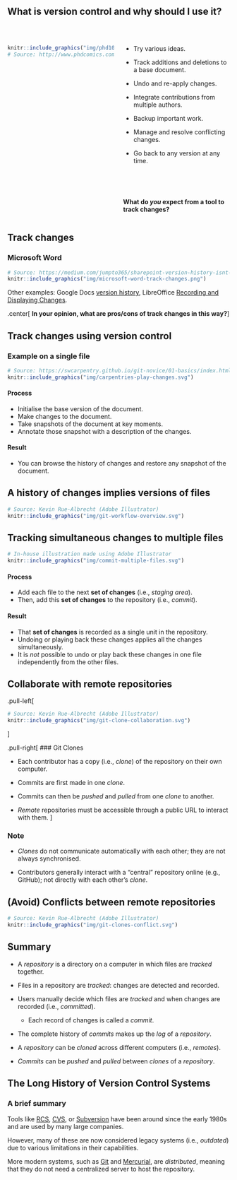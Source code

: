 ## What is version control and why should I use it?

<br/>

:::: {.columns}

::: {.column width="50%"}
```r
knitr::include_graphics("img/phd101212s.gif")
# Source: http://www.phdcomics.com/comics/archive/phd101212s.gif
```
:::

::: {.column width="50%"}
- Try various ideas.

- Track additions and deletions to a base document.

- Undo and re-apply changes.

- Integrate contributions from multiple authors.

- Backup important work.

- Manage and resolve conflicting changes.

- Go back to any version at any time.

<br/>

<br/>

**What do _you_ expect from a tool to track changes?**
:::

::::

## Track changes

### Microsoft Word

```r
# Source: https://medium.com/jumpto365/sharepoint-version-history-isnt-track-changes-fae1b71754ea
knitr::include_graphics("img/microsoft-word-track-changes.png")
```

Other examples:
Google Docs [version history](https://support.google.com/docs/answer/190843?hl=en),
LibreOffice [Recording and Displaying Changes](https://help.libreoffice.org/Common/Recording_and_Displaying_Changes).

.center[
**In your opinion, what are pros/cons of track changes in this way?**
]

## Track changes using version control

### Example on a single file

```r
# Source: https://swcarpentry.github.io/git-novice/01-basics/index.html
knitr::include_graphics("img/carpentries-play-changes.svg")
```

#### Process

- Initialise the base version of the document.
- Make changes to the document.
- Take snapshots of the document at key moments.
- Annotate those snapshot with a description of the changes.

#### Result

- You can browse the history of changes and restore any snapshot of the document.

## A history of changes implies versions of files

```r
# Source: Kevin Rue-Albrecht (Adobe Illustrator)
knitr::include_graphics("img/git-workflow-overview.svg")
```

## Tracking simultaneous changes to multiple files 

```r
# In-house illustration made using Adobe Illustrator
knitr::include_graphics("img/commit-multiple-files.svg")
```

#### Process

- Add each file to the next **set of changes** (i.e., _staging area_).
- Then, add this **set of changes** to the repository (i.e., _commit_).

#### Result

- That **set of changes** is recorded as a single unit in the repository.
- Undoing or playing back these changes applies all the changes simultaneously.
- It is _not_ possible to undo or play back these changes in one file independently from the other files.

## Collaborate with remote repositories

.pull-left[
```r
# Source: Kevin Rue-Albrecht (Adobe Illustrator)
knitr::include_graphics("img/git-clone-collaboration.svg")
```
]

.pull-right[
### Git Clones

- Each contributor has a copy (i.e., _clone_) of the repository on their own computer.

- Commits are first made in one _clone_.

- Commits can then be _pushed_ and _pulled_ from one _clone_ to another.

- _Remote_ repositories must be accessible through a public URL to interact with them.
]

### Note

- _Clones_ do not communicate automatically with each other; they are not always synchronised.

- Contributors generally interact with a "central" repository online (e.g., GitHub); not directly with each other's _clone_.

## (Avoid) Conflicts between remote repositories

```r
# Source: Kevin Rue-Albrecht (Adobe Illustrator)
knitr::include_graphics("img/git-clones-conflict.svg")
```

## Summary

- A _repository_ is a directory on a computer in which files are _tracked_ together.

- Files in a repository are _tracked_: changes are detected and recorded.

- Users manually decide which files are _tracked_ and when changes are recorded (i.e., _committed_).

  + Each record of changes is called a _commit_.

- The complete history of _commits_ makes up the _log_ of a _repository_.

- A _repository_ can be _cloned_ across different computers (i.e., _remotes_).

- _Commits_ can be _pushed_ and _pulled_ between _clones_ of a _repository_.

## The Long History of Version Control Systems

### A brief summary

Tools like [RCS](https://git.savannah.gnu.org/cgit/rcs.git), [CVS](https://savannah.nongnu.org/projects/cvs), or [Subversion](https://subversion.apache.org/) have been around since the early 1980s and are used by many large companies.

However, many of these are now considered legacy systems (i.e., _outdated_) due to various limitations in their capabilities.

More modern systems, such as [Git](https://git-scm.com/) and [Mercurial](https://www.mercurial-scm.org/), are _distributed_, meaning that they do not need a centralized server to host the repository.

